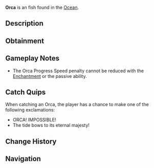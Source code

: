 {{FishInfobox
|image          = Orca.png
|rarity         = Exotic
|sea            = First Sea
|location       = [[Ocean]]
|sublocation    = 
|sources        = Fishing Rod
|radar_location = 
|prog_speed     = +20
|xp             = 8000
|weather        = 
|time           = 
|season         = 
|bait           = Shark Head
|base_weight    = 1500
|base_value     = 12000
|weight_range   = 500
|base_chance    = 10
|base_resil     = 4
}}
'''Orca''' is an {{Rarity|Exotic}} fish found in the [[Ocean]].

== Description ==
{{Description|Orcas tend to migrate from time to time.|Bestiary Entry}}

== Obtainment ==
{{Description|Search the ocean for migrating orcas|Bestiary Hint}}
{{Fish Availability|
Orca Migration/Normal
|top_rods      = 
Leviathan's Fang Rod\39283.83\54155.89;
Free Spirit Rod\33888.38\50594.35;
Trident Rod\33276.75\49681.21;
Krampus's Rod\31827.66\38743.9;
Magma Rod\31011.57\37750.46;
Resourceful Rod\19939.8\25591.32;
No-Life Rod\26853.21\40076.74;
Ethereal Prism Rod\26168.96\33287.35;
Seraphic Rod\25466.2\33790.57;
Rod Of The Forgotten Fang\23796.16\30653.17;
Challenger's Rod\23224.04\31376.12;
Rod Of The Depths\21344.81\27390.18;
Zeus Rod\21142.94\27970.12;
Rod Of The Exalted One\20888.95\26746.98;
Verdant Shear Rod\20788.47\27639.83;
Blazebringer Rod\20087.52\26476.98;
Depthseeker Rod\19256.61\25877.93;
Avalanche Rod\17291.17\23108.66;
Volcanic Rod\16464.56\21896.74;
Steady Rod\6241.53\8349.45
|recommended   = Trident Rod
}}

== Gameplay Notes ==
* The Orca Progress Speed penalty cannot be reduced with the {{Enchantment|Steady}} [[Enchantment]] or the {{Item|Tempest Rod}} passive ability.

== Catch Quips ==
When catching an Orca, the player has a chance to make one of the following exclamations:
* ORCA! IMPOSSIBLE!
* The tide bows to its eternal majesty!

== Change History ==
{{Change History|{{subst:Current Version}}}}

== Navigation ==
{{Fish Navbox|Ocean}}